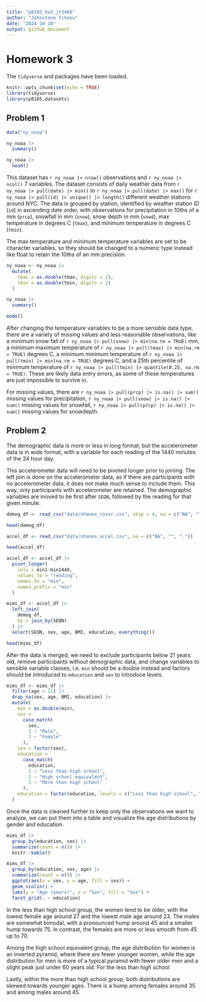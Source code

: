```yaml
---
title: "p8105_hw3_jt3466"
author: "Johnstone Tcheou"
date: "2024-10-10"
output: github_document
---
```


# Homework 3 

The `tidyverse` and packages have been loaded. 

```r
knitr::opts_chunk$set(echo = TRUE)
library(tidyverse)
library(p8105.datasets)
```

## Problem 1

```r
data("ny_noaa")

ny_noaa |> 
  summary()

ny_noaa |> 
  head()
```
This dataset has `r ny_noaa |> nrow()` observations and `r ny_noaa |> ncol()` 7 variables. The dataset consists of daily weather data from `r ny_noaa |> pull(date) |> min()` to `r ny_noaa |> pull(date) |> max()` for `r ny_noaa |> pull(id) |> unique() |> length()` different weather stations around NYC. The data is grouped by station, identified by weather station ID (`id`) in ascending date order, with observations for precipitation in 10ths of a mm (`prcp`), snowfall in mm (`snow`), snow depth in mm (`snwd`), max temperature in degrees C (`tmax`), and minimum temperature in degrees C (`tmin`).

The max temperature and minimum temperature variables are set to be character variables, so they should be changed to a numeric type instead like float to retain the 10ths of an mm precision. 

```r
ny_noaa <- ny_noaa |> 
  mutate(
    tmax = as.double(tmax, digits = 2),
    tmin = as.double(tmin, digits = 2)
  ) 

ny_noaa |> 
  summary()

mode()
```

After changing the temperature variables to be a more sensible data type, there are a variety of missing values and less reasonable observations, like a minimum snow fall of `r ny_noaa |> pull(snow) |> min(na.rm = TRUE)` mm, a minimum maximum temperature of `r ny_noaa |> pull(tmax) |> min(na.rm = TRUE)` degrees C, a minimum minimum temperature of `r ny_noaa |> pull(tmin) |> min(na.rm = TRUE)` degrees C, and a 25th percentile of minimum temperature of `r ny_noaa |> pull(tmin) |> quantile(0.25, na.rm = TRUE)`. These are likely data entry errors, as some of these temperatures are just impossible to survive in.

For missing values, there are `r ny_noaa |> pull(prcp) |> is.na() |> sum()` missing values for precipitation, `r ny_noaa |> pull(snow) |> is.na() |> sum()` missing values for snowfall, `r ny_noaa |> pull(prcp) |> is.na() |> sum()` missing values for snowdepth. 



## Problem 2

The demographic data is more or less in long format, but the accelerometer data is in wide format, with a variable for each reading of the 1440 minutes of the 24 hour day.

This accelerometer data will need to be pivoted longer prior to joining. The left join is done on the accelerometer data, as if there are participants with no accelerometer data, it does not make much sense to include them. This way, only participants with accelerometer are retained. The demographic variables are moved to be first after `SEQN`, followed by the reading for that given minute.

```r
demog_df <- read_csv("data/nhanes_covar.csv", skip = 4, na = c("NA", "", "."))

head(demog_df)

accel_df <- read_csv("data/nhanes_accel.csv", na = c("NA", "", "."))

head(accel_df)

accel_df <- accel_df |> 
  pivot_longer(
    cols = min1:min1440,
    values_to = "reading",
    names_to = "min",
    names_prefix = "min"
  )

mims_df <- accel_df |> 
  left_join(
    demog_df,
    by = join_by(SEQN)
  ) |> 
  select(SEQN, sex, age, BMI, education, everything())

head(mims_df)
```

After the data is merged, we need to exclude participants below 21 years old, remove participants without demographic data, and change variables to sensible variable classes, i.e. `min` should be a double instead and factors should be introduced to `education` and `sex` to introduce levels. 

```r
mims_df <- mims_df |> 
  filter(age > 21) |> 
  drop_na(sex, age, BMI, education) |> 
  mutate(
    min = as.double(min),
    sex = 
      case_match(
        sex,
        1 ~ "Male",
        2 ~ "Female"
      ),
    sex = factor(sex),
    education =
      case_match(
        education,
        1 ~ "Less than high school",
        2 ~ "High school equivalent",
        3 ~ "More than high school"
      ),
    education = factor(education, levels = c("Less than high school", "High school equivalent", "More than high school"))
  )    
```

Once the data is cleaned further to keep only the observations we want to analyze, we can put them into a table and visualize the age distributions by gender and education.

```r
mims_df |> 
  group_by(education, sex) |> 
  summarize(count = n()) |> 
  knitr::kable()

mims_df |> 
  group_by(education, sex, age) |> 
  summarize(count = n()) |> 
  ggplot(aes(x = sex, y = age, fill = sex)) +
  geom_violin() +
  labs(y = "Age (years)", x = "Sex", fill = "Sex") +
  facet_grid(. ~ education) 
```
In the less than high school group, the women tend to be older, with the lowest female age around 27 and the lowest male age around 23. The males are somewhat bimodal, with a pronounced hump around 45 and a smaller hump towards 75. In contrast, the females are more or less smooth from 45 up to 70.

Among the high school equivalent group, the age distribution for women is an inverted pyramid, where there are fewer younger women, while the age distribution for men is more of a typical pyramid with fewer older men and a slight peak just under 60 years old. For the less than high school 

Lastly, within the more than high school group, both distributions are skewed towards younger ages. There is a hump among females around 35 and among males around 45.